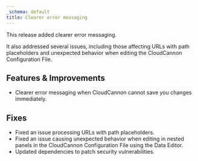 ```yaml
---
_schema: default
title: Clearer error messaging
---
```

This release added clearer error messaging.

It also addressed several issues, including those affecting URLs with path placeholders and unexpected behavior when editing the CloudCannon Configuration File.

## Features & Improvements

* Clearer error messaging when CloudCannon cannot save you changes immediately.

## Fixes

* Fixed an issue processing URLs with path placeholders.
* Fixed an issue causing unexpected behavior when editing in nested panels in the CloudCannon Configuration File using the Data Editor.
* Updated dependencies to patch security vulnerabilities.